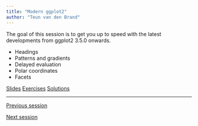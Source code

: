 ```yaml
---
title: "Modern ggplot2"
author: "Teun van den Brand"
---
```


The goal of this session is to get you up to speed with the latest developments from ggplot2 3.5.0 onwards.

* Headings
* Patterns and gradients
* Delayed evaluation
* Polar coordinates
* Facets

::: {.text-center .plain}
:::::: {.btn-group}
[Slides](../slides/1_2_ggplot2.qmd){.btn .btn-primary role="button"}
[Exercises](../exercises/1_2_ggplot2-ex.qmd){.btn .btn-success .disabled role="button"}
[Solutions](){.btn .btn-warning .disabled role="button"}
::::::
:::

---

::: {.d-flex .justify-content-between}
[<i class="bi bi-caret-left"></i> Previous session](../sessions/1_1_introduction.qmd){.btn .btn-sm .btn-outline-secondary role="button"}

[Next session <i class="bi bi-caret-right"></i>](../sessions/2_1_text_fonts.qmd){.btn .btn-sm .btn-outline-secondary role="button"}
:::
